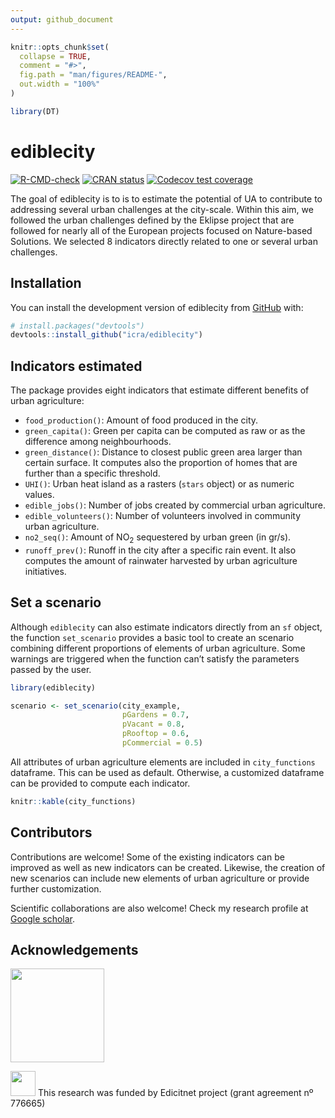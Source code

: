 ```yaml
---
output: github_document
---
```


<!-- README.md is generated from README.Rmd. Please edit that file -->

```r
knitr::opts_chunk$set(
  collapse = TRUE,
  comment = "#>",
  fig.path = "man/figures/README-",
  out.width = "100%"
)

library(DT)
```

# ediblecity

<!-- badges: start -->
[![R-CMD-check](https://github.com/icra/edibleCity/actions/workflows/R-CMD-check.yaml/badge.svg)](https://github.com/icra/edibleCity/actions/workflows/R-CMD-check.yaml)
[![CRAN status](https://www.r-pkg.org/badges/version/ediblecity)](https://CRAN.R-project.org/package=ediblecity)
[![Codecov test coverage](https://codecov.io/gh/icra/edibleCity/branch/master/graph/badge.svg)](https://app.codecov.io/gh/icra/edibleCity?branch=master)
<!-- badges: end -->

The goal of ediblecity is to is to estimate the potential of UA to contribute to addressing several urban challenges at the city-scale. Within this aim, we followed the urban challenges defined by the Eklipse project that are followed for nearly all of the European projects focused on Nature-based Solutions. We selected 8 indicators directly related to one or several urban challenges.

## Installation

You can install the development version of ediblecity from [GitHub](https://github.com/) with:

``` r
# install.packages("devtools")
devtools::install_github("icra/ediblecity")
```

## Indicators estimated

The package provides eight indicators that estimate different benefits of urban agriculture:

- `food_production()`: Amount of food produced in the city.
- `green_capita()`: Green per capita can be computed as raw or as the difference among neighbourhoods.
- `green_distance()`: Distance to closest public green area larger than certain surface. It computes also the proportion of homes that are further than a specific threshold.
- `UHI()`: Urban heat island as a rasters (`stars` object) or as numeric values.
- `edible_jobs()`: Number of jobs created by commercial urban agriculture.
- `edible_volunteers()`: Number of volunteers involved in community urban agriculture.
- `no2_seq()`: Amount of NO<sub>2</sub> sequestered by urban green (in gr/s).
- `runoff_prev()`: Runoff in the city after a specific rain event. It also computes the amount of rainwater harvested by urban agriculture initiatives.


## Set a scenario

Although `ediblecity` can also estimate indicators directly from an `sf` object, the function `set_scenario` provides a basic tool to create an scenario combining different proportions of elements of urban agriculture. Some warnings are triggered when the function can't satisfy the parameters passed by the user.

```r
library(ediblecity)

scenario <- set_scenario(city_example,
                         pGardens = 0.7,
                         pVacant = 0.8,
                         pRooftop = 0.6,
                         pCommercial = 0.5)
```
All attributes of urban agriculture elements are included in `city_functions` dataframe. This can be used as default. Otherwise, a customized dataframe can be provided to compute each indicator.

```r

knitr::kable(city_functions)

```

## Contributors

Contributions are welcome! Some of the existing indicators can be improved as well as new indicators can be created. Likewise, the creation of new scenarios can include new elements of urban agriculture or provide further customization.

Scientific collaborations are also welcome! Check my research profile at [Google scholar](https://scholar.google.com/citations?user=zP9DBLMAAAAJ&hl=ca).

## Acknowledgements

<p align="center">

<img src="man/figures/README-edicitnet_logo.jpg" style="width:150px"/>

</p>

<img src="man/figures/README-EC_logo.png" style="width:40px"/> This research was funded by Edicitnet project (grant agreement nº 776665)
